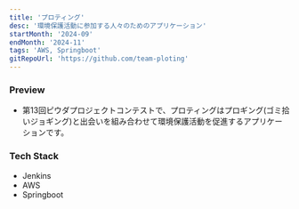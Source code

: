 ```yaml
---
title: 'プロティング'
desc: '環境保護活動に参加する人々のためのアプリケーション'
startMonth: '2024-09'
endMonth: '2024-11'
tags: 'AWS, Springboot'
gitRepoUrl: 'https://github.com/team-ploting'
---
```


### Preview

- 第13回ピウダプロジェクトコンテストで、プロティングはプロギング(ゴミ拾いジョギング)と出会いを組み合わせて環境保護活動を促進するアプリケーションです。

### Tech Stack

- Jenkins
- AWS
- Springboot 